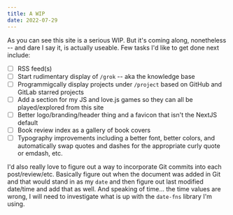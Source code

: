 ```yaml
---
title: A WIP
date: 2022-07-29
---
```


As you can see this site is a serious WIP. But it's coming along, nonetheless
-- and dare I say it, is actually useable. Few tasks I'd like to get done next
include:

 - [ ] RSS feed(s)
 - [ ] Start rudimentary display of `/grok` -- aka the knowledge base
 - [ ] Programmigcally display projects under `/project` based on GitHub and
   GitLab starred projects
 - [ ] Add a section for my JS and love.js games so they can all be
   played/explored from this site
 - [ ] Better logo/branding/header thing and a favicon that isn't the NextJS
   default
 - [ ] Book review index as a gallery of book covers
 - [ ] Typography improvements including a better font, better colors, and
   automatically swap quotes and dashes for the appropriate curly quote or
   emdash, etc.

I'd also really love to figure out a way to incorporate Git commits into each post/review/etc. Basically figure out when the document was added in Git and that would stand in as my `date` and then figure out last modified date/time and add that as well. And speaking of time... the time values are wrong, I will need to investigate what is up with the `date-fns` library I'm using.
